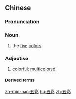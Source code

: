 ==Chinese==
{{zh-forms}}

===Pronunciation===
{{zh-pron
|m=wǔcǎi
|c=ng5 coi2
|mn=qz:gó͘-chhái/tw,xm,zz:ngó͘-chhái
|cat=n,a
}}

===Noun===
{{zh-noun}}

# the [[five]] [[color]]s {{gloss|blue, yellow, red, black and white}}

===Adjective===
{{zh-adj}}

# [[colorful]]; [[multicolored]]

====Derived terms====
{{zh-der|五彩紙屑|五彩繽紛}}

[[zh-min-nan:五彩]]
[[hu:五彩]]
[[zh:五彩]]